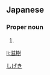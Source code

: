 ==Japanese==
{{ja-kanjitab|滋|樹}}

===Proper noun===
{{ja-pos|proper|しげき}}

# {{given name|male|lang=ja}}

[[Category:Japanese male given names|しげき]]

[[li:滋樹]]